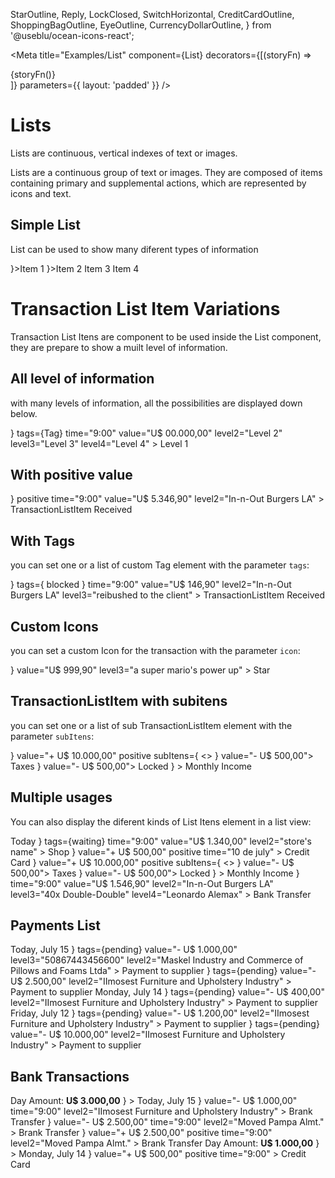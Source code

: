 
  StarOutline,
  Reply,
  LockClosed,
  SwitchHorizontal,
  CreditCardOutline,
  ShoppingBagOutline,
  EyeOutline,
  CurrencyDollarOutline,
} from '@useblu/ocean-icons-react';

<Meta
  title="Examples/List"
  component={List}
  decorators={[(storyFn) => <div className="show-grid">{storyFn()}</div>]}
  parameters={{ layout: 'padded' }}
/>

# Lists

Lists are continuous, vertical indexes of text or images.

Lists are a continuous group of text or images. They are composed of items containing primary and supplemental actions, which are represented by icons and text.

## Simple List

List can be used to show many diferent types of information

<Canvas withSource="open" withToolbar>
  <Story name="simple-list">
    <List>
      <TransactionListItem icon={<StarOutline />}>Item 1</TransactionListItem>
      <TransactionListItem icon={<Reply />}>Item 2</TransactionListItem>
      <TransactionListItem>Item 3</TransactionListItem>
      <TransactionListItem>Item 4</TransactionListItem>
    </List>
  </Story>
</Canvas>

# Transaction List Item Variations

Transaction List Itens are component to be used inside the List component, they are prepare to show a muilt level of information.

## All level of information

with many levels of information, all the possibilities are displayed down below.

<Canvas withSource="open" withToolbar>
  <Story name="all-level-information">
    <List>
      <TransactionListItem
        icon={<EyeOutline />}
        tags={<Tag>Tag</Tag>}
        time="9:00"
        value="U$ 00.000,00"
        level2="Level 2"
        level3="Level 3"
        level4="Level 4"
      >
        Level 1
      </TransactionListItem>
    </List>
  </Story>
</Canvas>

## With positive value

<Canvas withSource="open">
  <Story name="with-positve">
    <List>
      <TransactionListItem
        icon={<SwitchHorizontal />}
        positive
        time="9:00"
        value="U$ 5.346,90"
        level2="In-n-Out Burgers LA"
      >
        TransactionListItem Received
      </TransactionListItem>
    </List>
  </Story>
</Canvas>

## With Tags

you can set one or a list of custom Tag element with the parameter `tags`:

<Canvas withSource="open">
  <Story name="with-tags">
    <List>
      <TransactionListItem
        icon={<SwitchHorizontal />}
        tags={<Tag type="negative"> blocked </Tag>}
        time="9:00"
        value="U$ 146,90"
        level2="In-n-Out Burgers LA"
        level3="reibushed to the client"
      >
        TransactionListItem Received
      </TransactionListItem>
    </List>
  </Story>
</Canvas>

## Custom Icons

you can set a custom Icon for the transaction with the parameter `icon`:

<Canvas withSource="open">
  <Story name="with-icons">
    <List>
      <TransactionListItem
        icon={<StarOutline />}
        value="U$ 999,90"
        level3="a super mario's power up"
      >
        Star
      </TransactionListItem>
    </List>
  </Story>
</Canvas>

## TransactionListItem with subitens

you can set one or a list of sub TransactionListItem element with the parameter `subItens`:

<Canvas withSource="open">
  <Story name="with-sub-itens">
    <List>
      <TransactionListItem
        icon={<CreditCardOutline />}
        value="+ U$ 10.000,00"
        positive
        subItens={
          <>
            <TransactionListItem icon={<Reply />} value="- U$ 500,00">
              Taxes
            </TransactionListItem>
            <TransactionListItem icon={<LockClosed />} value="- U$ 500,00">
              Locked
            </TransactionListItem>
          </>
        }
      >
        Monthly Income
      </TransactionListItem>
    </List>
  </Story>
</Canvas>

## Multiple usages

You can also display the diferent kinds of List Itens element in a list view:

<Canvas withSource="open">
  <Story name="multiple-usages">
    <List>
      <SubHeader>Today</SubHeader>
      <TransactionListItem
        icon={<ShoppingBagOutline />}
        tags={<Tag type="warning">waiting</Tag>}
        time="9:00"
        value="U$ 1.340,00"
        level2="store's name"
      >
        Shop
      </TransactionListItem>
      <TransactionListItem
        icon={<CreditCardOutline />}
        value="+ U$ 500,00"
        positive
        time="10 de july"
      >
        Credit Card
      </TransactionListItem>
      <TransactionListItem
        icon={<CreditCardOutline />}
        value="+ U$ 10.000,00"
        positive
        subItens={
          <>
            <TransactionListItem icon={<Reply />} value="- U$ 500,00">
              Taxes
            </TransactionListItem>
            <TransactionListItem icon={<LockClosed />} value="- U$ 500,00">
              Locked
            </TransactionListItem>
          </>
        }
      >
        Monthly Income
      </TransactionListItem>
      <TransactionListItem
        className="ods-list\_\_item"
        icon={<SwitchHorizontal />}
        time="9:00"
        value="U$ 1.546,90"
        level2="In-n-Out Burgers LA"
        level3="40x Double-Double"
        level4="Leonardo Alemax"
      >
        Bank Transfer
      </TransactionListItem>
    </List>
  </Story>
</Canvas>

## Payments List

<Canvas withSource="open">
  <Story name="payments-list">
    <List>
      <SubHeader>Today, July 15</SubHeader>
      <TransactionListItem
        icon={<CurrencyDollarOutline />}
        tags={<Tag type="warning">pending</Tag>}
        value="- U$ 1.000,00"
        level3="50867443456600"
        level2="Maskel Industry and Commerce of Pillows and Foams Ltda"
      >
        Payment to supplier
      </TransactionListItem>
      <TransactionListItem
        icon={<CurrencyDollarOutline />}
        tags={<Tag type="warning">pending</Tag>}
        value="- U$ 2.500,00"
        level2="IImosest Furniture and Upholstery Industry"
      >
        Payment to supplier
      </TransactionListItem>
      <SubHeader>Monday, July 14</SubHeader>
      <TransactionListItem
        icon={<CurrencyDollarOutline />}
        tags={<Tag type="warning">pending</Tag>}
        value="- U$ 400,00"
        level2="IImosest Furniture and Upholstery Industry"
      >
        Payment to supplier
      </TransactionListItem>
      <SubHeader>Friday, July 12</SubHeader>
      <TransactionListItem
        icon={<CurrencyDollarOutline />}
        tags={<Tag type="warning">pending</Tag>}
        value="- U$ 1.200,00"
        level2="IImosest Furniture and Upholstery Industry"
      >
        Payment to supplier
      </TransactionListItem>
      <TransactionListItem
        icon={<CurrencyDollarOutline />}
        tags={<Tag type="warning">pending</Tag>}
        value="- U$ 10.000,00"
        level2="IImosest Furniture and Upholstery Industry"
      >
        Payment to supplier
      </TransactionListItem>
    </List>
  </Story>
</Canvas>

## Bank Transactions

<Canvas withSource="open">
  <Story name="bank-transactions">
    <List>
      <SubHeader
        subtitle={
          <>
            Day Amount: <strong>U$ 3.000,00</strong>
          </>
        }
      >
        Today, July 15
      </SubHeader>
      <TransactionListItem
        icon={<SwitchHorizontal />}
        value="- U$ 1.000,00"
        time="9:00"
        level2="IImosest Furniture and Upholstery Industry"
      >
        Brank Transfer
      </TransactionListItem>
      <TransactionListItem
        icon={<SwitchHorizontal />}
        value="- U$ 2.500,00"
        time="9:00"
        level2="Moved Pampa Almt."
      >
        Brank Transfer
      </TransactionListItem>
      <TransactionListItem
        icon={<SwitchHorizontal />}
        value="+ U$ 2.500,00"
        positive
        time="9:00"
        level2="Moved Pampa Almt."
      >
        Brank Transfer
      </TransactionListItem>
      <SubHeader
        subtitle={
          <>
            Day Amount: <strong>U$ 1.000,00</strong>
          </>
        }
      >
        Monday, July 14
      </SubHeader>
      <TransactionListItem
        icon={<CreditCardOutline />}
        value="+ U$ 500,00"
        positive
        time="9:00"
      >
        Credit Card
      </TransactionListItem>
    </List>
  </Story>
</Canvas>
